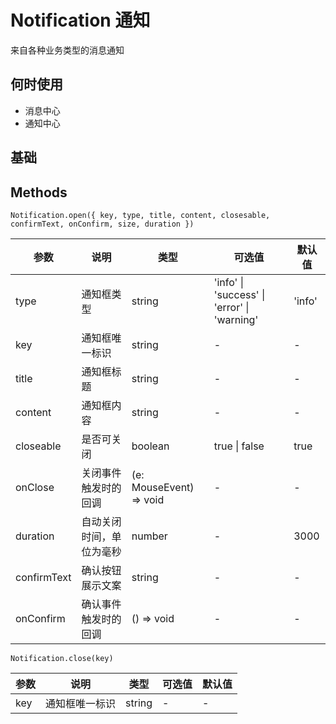 # Notification 通知

来自各种业务类型的消息通知

## 何时使用

- 消息中心
- 通知中心

## 基础


<DemoBase />

## Methods

`Notification.open({ key, type, title, content, closesable, confirmText, onConfirm, size, duration })`

| 参数        | 说明                     | 类型                    | 可选值                                      | 默认值 |
| ----------- | ------------------------ | ----------------------- | ------------------------------------------- | ------ |
| type        | 通知框类型               | string                  | 'info' \| 'success' \| 'error' \| 'warning' | 'info' |
| key         | 通知框唯一标识           | string                  | -                                           | -      |
| title       | 通知框标题               | string                  | -                                           | -      |
| content     | 通知框内容               | string                  | -                                           | -      |
| closeable   | 是否可关闭               | boolean                 | true \| false                               | true   |
| onClose     | 关闭事件触发时的回调     | (e: MouseEvent) => void | -                                           | -      |
| duration    | 自动关闭时间，单位为毫秒 | number                  | -                                           | 3000   |
| confirmText | 确认按钮展示文案         | string                  | -                                           | -      |
| onConfirm   | 确认事件触发时的回调     | () => void              | -                                           | -      |

`Notification.close(key)`

| 参数 | 说明           | 类型   | 可选值 | 默认值 |
| ---- | -------------- | ------ | ------ | ------ |
| key  | 通知框唯一标识 | string | -      | -      |
